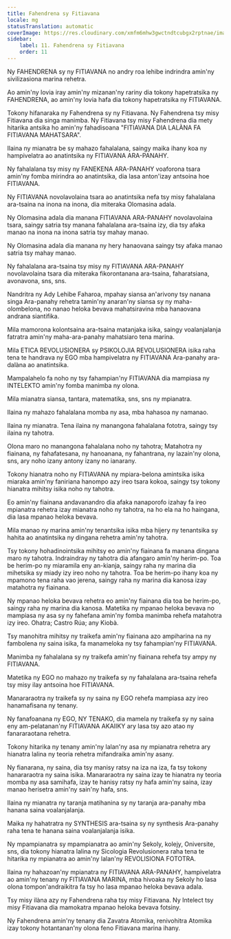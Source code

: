 ```yaml
---
title: Fahendrena sy Fitiavana
locale: mg
statusTranslation: automatic
coverImage: https://res.cloudinary.com/xmfm6mhw3gwctndtcubgx2rptnae/image/upload/v1740337243/small_cover_educacion_fundamental_a051170f1c.webp
sidebar:
    label: 11. Fahendrena sy Fitiavana
    order: 11
---
```

Ny FAHENDRENA sy ny FITIAVANA no andry roa lehibe indrindra amin'ny sivilizasiona marina rehetra.

Ao amin'ny lovia iray amin'ny mizanan'ny rariny dia tokony hapetratsika ny FAHENDRENA, ao amin'ny lovia hafa dia tokony hapetratsika ny FITIAVANA.

Tokony hifanaraka ny Fahendrena sy ny Fitiavana. Ny Fahendrena tsy misy Fitiavana dia singa manimba. Ny Fitiavana tsy misy Fahendrena dia mety hitarika antsika ho amin'ny fahadisoana "FITIAVANA DIA LALÀNA FA FITIAVANA MAHATSARA".

Ilaina ny mianatra be sy mahazo fahalalana, saingy maika ihany koa ny hampivelatra ao anatintsika ny FITIAVANA ARA-PANAHY.

Ny fahalalana tsy misy ny FANEKENA ARA-PANAHY voaforona tsara amin'ny fomba mirindra ao anatintsika, dia lasa anton'izay antsoina hoe FITIAVANA.

Ny FITIAVANA novolavolaina tsara ao anatintsika nefa tsy misy fahalalana ara-tsaina na inona na inona, dia miteraka Olomasina adala.

Ny Olomasina adala dia manana FITIAVANA ARA-PANAHY novolavolaina tsara, saingy satria tsy manana fahalalana ara-tsaina izy, dia tsy afaka manao na inona na inona satria tsy mahay manao.

Ny Olomasina adala dia manana ny hery hanaovana saingy tsy afaka manao satria tsy mahay manao.

Ny fahalalana ara-tsaina tsy misy ny FITIAVANA ARA-PANAHY novolavolaina tsara dia miteraka fikorontanana ara-tsaina, faharatsiana, avonavona, sns, sns.

Nandritra ny Ady Lehibe Faharoa, mpahay siansa an'arivony tsy nanana singa Ara-panahy rehetra tamin'ny anaran'ny siansa sy ny maha-olombelona, ​​no nanao heloka bevava mahatsiravina mba hanaovana andrana siantifika.

Mila mamorona kolontsaina ara-tsaina matanjaka isika, saingy voalanjalanja fatratra amin'ny maha-ara-panahy mahatsiaro tena marina.

Mila ETICA REVOLUSIONERA sy PSIKOLOJIA REVOLUSIONERA isika raha tena te handrava ny EGO mba hampivelatra ny FITIAVANA Ara-panahy ara-dalàna ao anatintsika.

Mampalahelo fa noho ny tsy fahampian'ny FITIAVANA dia mampiasa ny INTELEKTO amin'ny fomba manimba ny olona.

Mila mianatra siansa, tantara, matematika, sns, sns ny mpianatra.

Ilaina ny mahazo fahalalana momba ny asa, mba hahasoa ny namanao.

Ilaina ny mianatra. Tena ilaina ny manangona fahalalana fototra, saingy tsy ilaina ny tahotra.

Olona maro no manangona fahalalana noho ny tahotra; Matahotra ny fiainana, ny fahafatesana, ny hanoanana, ny fahantrana, ny lazain'ny olona, ​​sns, ary noho izany antony izany no ianarany.

Tokony hianatra noho ny FITIAVANA ny mpiara-belona amintsika isika miaraka amin'ny faniriana hanompo azy ireo tsara kokoa, saingy tsy tokony hianatra mihitsy isika noho ny tahotra.

Eo amin'ny fiainana andavanandro dia afaka nanaporofo izahay fa ireo mpianatra rehetra izay mianatra noho ny tahotra, na ho ela na ho haingana, dia lasa mpanao heloka bevava.

Mila manao ny marina amin'ny tenantsika isika mba hijery ny tenantsika sy hahita ao anatintsika ny dingana rehetra amin'ny tahotra.

Tsy tokony hohadinointsika mihitsy eo amin'ny fiainana fa manana dingana maro ny tahotra. Indraindray ny tahotra dia afangaro amin'ny herim-po. Toa be herim-po ny miaramila eny an-kianja, saingy raha ny marina dia mihetsika sy miady izy ireo noho ny tahotra. Toa be herim-po ihany koa ny mpamono tena raha vao jerena, saingy raha ny marina dia kanosa izay matahotra ny fiainana.

Ny mpanao heloka bevava rehetra eo amin'ny fiainana dia toa be herim-po, saingy raha ny marina dia kanosa. Matetika ny mpanao heloka bevava no mampiasa ny asa sy ny fahefana amin'ny fomba manimba rehefa matahotra izy ireo. Ohatra; Castro Rúa; any Kiobà.

Tsy manohitra mihitsy ny traikefa amin'ny fiainana azo ampiharina na ny fambolena ny saina isika, fa manameloka ny tsy fahampian'ny FITIAVANA.

Manimba ny fahalalana sy ny traikefa amin'ny fiainana rehefa tsy ampy ny FITIAVANA.

Matetika ny EGO no mahazo ny traikefa sy ny fahalalana ara-tsaina rehefa tsy misy ilay antsoina hoe FITIAVANA.

Manararaotra ny traikefa sy ny saina ny EGO rehefa mampiasa azy ireo hanamafisana ny tenany.

Ny fanafoanana ny EGO, NY TENAKO, dia mamela ny traikefa sy ny saina eny am-pelatanan'ny FITIAVANA AKAIIKY ary lasa tsy azo atao ny fanararaotana rehetra.

Tokony hitarika ny tenany amin'ny lalan'ny asa ny mpianatra rehetra ary hianatra lalina ny teoria rehetra mifandraika amin'ny asany.

Ny fianarana, ny saina, dia tsy manisy ratsy na iza na iza, fa tsy tokony hanararaotra ny saina isika. Manararaotra ny saina izay te hianatra ny teoria momba ny asa samihafa, izay te hanisy ratsy ny hafa amin'ny saina, izay manao herisetra amin'ny sain'ny hafa, sns.

Ilaina ny mianatra ny taranja matihanina sy ny taranja ara-panahy mba hanana saina voalanjalanja.

Maika ny hahatratra ny SYNTHESIS ara-tsaina sy ny synthesis Ara-panahy raha tena te hanana saina voalanjalanja isika.

Ny mpampianatra sy mpampianatra ao amin'ny Sekoly, kolejy, Oniversite, sns, dia tokony hianatra lalina ny Sicologia Revolusionera raha tena te hitarika ny mpianatra ao amin'ny lalan'ny REVOLISIONA FOTOTRA.

Ilaina ny hahazoan'ny mpianatra ny FITIAVANA ARA-PANAHY, hampivelatra ao amin'ny tenany ny FITIAVANA MARINA, mba hivoaka ny Sekoly ho lasa olona tompon'andraikitra fa tsy ho lasa mpanao heloka bevava adala.

Tsy misy ilàna azy ny Fahendrena raha tsy misy Fitiavana. Ny Intelect tsy misy Fitiavana dia mamokatra mpanao heloka bevava fotsiny.

Ny Fahendrena amin'ny tenany dia Zavatra Atomika, renivohitra Atomika izay tokony hotantanan'ny olona feno Fitiavana marina ihany.

